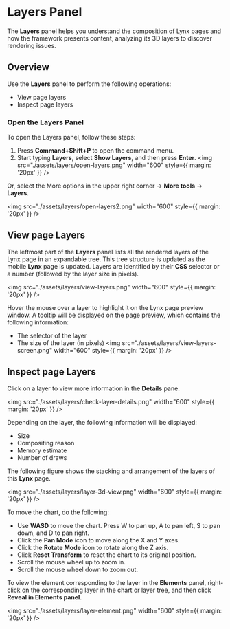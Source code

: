 # Layers Panel

The **Layers** panel helps you understand the composition of Lynx pages and how the framework presents content, analyzing its 3D layers to discover rendering issues.

## Overview

Use the **Layers** panel to perform the following operations:

- View page layers
- Inspect page layers

### Open the Layers Panel

To open the Layers panel, follow these steps:

1. Press **Command+Shift+P** to open the command menu.
2. Start typing **Layers**, select **Show Layers**, and then press **Enter**.
   <img
     src="./assets/layers/open-layers.png"
     width="600"
     style={{ margin: '20px' }}
   />

Or, select the More options in the upper right corner -> **More tools** -> **Layers**.

<img
  src="./assets/layers/open-layers2.png"
  width="600"
  style={{ margin: '20px' }}
/>

## View page Layers

The leftmost part of the **Layers** panel lists all the rendered layers of the Lynx page in an expandable tree. This tree structure is updated as the mobile **Lynx** page is updated. Layers are identified by their **CSS** selector or a number (followed by the layer size in pixels).

<img
  src="./assets/layers/view-layers.png"
  width="600"
  style={{ margin: '20px' }}
/>

Hover the mouse over a layer to highlight it on the Lynx page preview window. A tooltip will be displayed on the page preview, which contains the following information:

- The selector of the layer
- The size of the layer (in pixels)
  <img
    src="./assets/layers/view-layers-screen.png"
    width="600"
    style={{ margin: '20px' }}
  />

## Inspect page Layers

Click on a layer to view more information in the **Details** pane.

<img
  src="./assets/layers/check-layer-details.png"
  width="600"
  style={{ margin: '20px' }}
/>

Depending on the layer, the following information will be displayed:

- Size
- Compositing reason
- Memory estimate
- Number of draws

The following figure shows the stacking and arrangement of the layers of this **Lynx** page.

<img
  src="./assets/layers/layer-3d-view.png"
  width="600"
  style={{ margin: '20px' }}
/>

To move the chart, do the following:

- Use **WASD** to move the chart. Press W to pan up, A to pan left, S to pan down, and D to pan right.
- Click the **Pan Mode** icon to move along the X and Y axes.
- Click the **Rotate Mode** icon to rotate along the Z axis.
- Click **Reset Transform** to reset the chart to its original position.
- Scroll the mouse wheel up to zoom in.
- Scroll the mouse wheel down to zoom out.

To view the element corresponding to the layer in the **Elements** panel, right-click on the corresponding layer in the chart or layer tree, and then click **Reveal in Elements panel**.

<img
  src="./assets/layers/layer-element.png"
  width="600"
  style={{ margin: '20px' }}
/>
